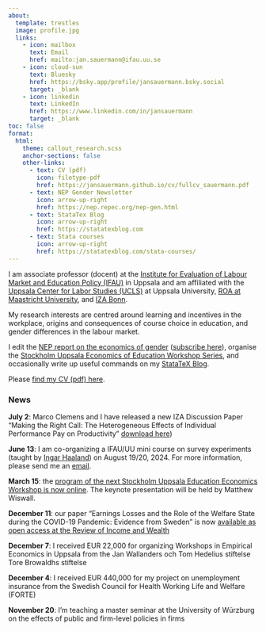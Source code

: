 ```yaml
---
about:
  template: trestles
  image: profile.jpg
  links:
    - icon: mailbox
      text: Email
      href: mailto:jan.sauermann@ifau.uu.se
    - icon: cloud-sun
      text: Bluesky
      href: https://bsky.app/profile/jansauermann.bsky.social
      target: _blank
    - icon: linkedin
      text: LinkedIn 
      href: https://www.linkedin.com/in/jansauermann
      target: _blank
toc: false      
format: 
  html: 
    theme: callout_research.scss
    anchor-sections: false
    other-links:
      - text: CV (pdf)
        icon: filetype-pdf
        href: https://jansauermann.github.io/cv/fullcv_sauermann.pdf
      - text: NEP Gender Newsletter
        icon: arrow-up-right
        href: https://nep.repec.org/nep-gen.html
      - text: StataTex Blog
        icon: arrow-up-right
        href: https://statatexblog.com
      - text: Stata courses
        icon: arrow-up-right
        href: https://statatexblog.com/stata-courses/           
---
```

  
I am associate professor (docent) at the [Institute for Evaluation of Labour Market and Education Policy (IFAU)](https://www.ifau.se/en/) in Uppsala and am affiliated with the [Uppsala Center for Labor Studies (UCLS)](https://www.ucls.nek.uu.se) at Uppsala University, [ROA at Maastricht University](https://roa.nl), and [IZA Bonn](https://www.iza.org).

My research interests are centred around learning and incentives in the workplace, origins and consequences of course choice in education, and gender differences in the labour market. 

I edit the [NEP report on the economics of gender](https://econpapers.repec.org/scripts/nep.pf?list=nepger) ([subscribe here](https://nep.repec.org/nep-gen.html)),  organise the [Stockholm Uppsala Economics of Education Workshop Series](educworkshop.qmd), and occasionally write up useful commands on my [StataTeX Blog](https://statatexblog.com).

Please [find my CV (pdf) here](https://jansauermann.github.io/cv/fullcv_sauermann.pdf). 

### News

**July 2**: Marco Clemens and I have released a new IZA Discussion Paper "Making the Right Call: The Heterogeneous Effects of Individual Performance Pay on Productivity" [download here](https://ideas.repec.org/p/iza/izadps/dp17119.html))

**June 13**: I am co-organizing a IFAU/UU mini course on survey experiments (taught by [Ingar Haaland](https://sites.google.com/site/ingarhaaland/)) on August 19/20, 2024. For more information, please send me an [email](mailto:jan.sauermann@ifau.uu.se).

**March 15**: the [program of the next Stockholm Uppsala Education Economics Workshop is now online](educworkshop_2024.qmd). The keynote presentation will be held by Matthew Wiswall.

**December 11**: our paper "Earnings Losses and the Role of the Welfare State during the COVID-19 Pandemic: Evidence from Sweden" is now [available as open access at the Review of Income and Wealth](http://doi.org/10.1111/roiw.12670) 

**December 7**:  I received EUR 22,000 for organizing Workshops in Empirical Economics in Uppsala from the Jan Wallanders och Tom Hedelius stiftelse Tore Browaldhs stiftelse

**December 4**:  I received EUR 440,000 for my project on unemployment insurance from the Swedish Council for Health Working Life and Welfare (FORTE)

**November 20**: I'm teaching a master seminar at the University of Würzburg on the effects of public and firm-level policies in firms